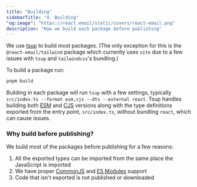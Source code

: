 ```yaml
---
title: "Building"
sidebarTitle: "4. Building"
"og:image": "https://react.email/static/covers/react-email.png"
description: "How we build each package before publishing"
---
```


We use [tsup](https://github.com/egoist/tsup) to build most packages. (The only exception for this is the `@react-email/tailwind` package which currently uses `vite` due to a few issues with `tsup` and `tailwindcss`'s bundling.)

To build a package run:

```bash package/* (ex: package/render)
pnpm build
```

Building in each package will run `tsup` with a few settings, typically `src/index.ts --format esm,cjs --dts --external react`.
Tsup handles building both [ESM](https://nodejs.org/api/esm.html) and
[CJS](https://nodejs.org/docs/latest/api/modules.html) versions along with the type definitions exported from the entry point, `src/index.ts`, without bundling `react`, which can cause issues.

### Why build before publishing?

We build most of the packages before publishing for a few reasons:

1. All the exported types can be imported from the same place the JavaScript is imported
2. We have proper [CommonJS](https://nodejs.org/docs/latest/api/modules.html#modules-commonjs-modules)
and [ES Modules](https://nodejs.org/api/esm.html#modules-ecmascript-modules) support
3. Code that isn't exported is not published or downloaded
